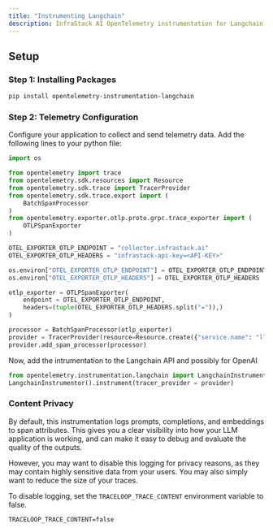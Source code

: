 ```yaml
---
title: "Instrumenting Langchain"
description: InfraStack AI OpenTelemetry instrumentation for Langchain.
---
```


## Setup

### Step 1: Installing Packages

```bash
pip install opentelemetry-instrumentation-langchain
```

### Step 2: Telemetry Configuration

Configure your application to collect and send telemetry data. Add the following lines to your python file:

```python
import os

from opentelemetry import trace
from opentelemetry.sdk.resources import Resource
from opentelemetry.sdk.trace import TracerProvider
from opentelemetry.sdk.trace.export import (
    BatchSpanProcessor
)
from opentelemetry.exporter.otlp.proto.grpc.trace_exporter import (
    OTLPSpanExporter
)

OTEL_EXPORTER_OTLP_ENDPOINT = "collector.infrastack.ai"
OTEL_EXPORTER_OTLP_HEADERS = "infrastack-api-key=<API-KEY>"

os.environ["OTEL_EXPORTER_OTLP_ENDPOINT"] = OTEL_EXPORTER_OTLP_ENDPOINT
os.environ["OTEL_EXPORTER_OTLP_HEADERS"] = OTEL_EXPORTER_OTLP_HEADERS

otlp_exporter = OTLPSpanExporter(
    endpoint = OTEL_EXPORTER_OTLP_ENDPOINT,
    headers=(tuple(OTEL_EXPORTER_OTLP_HEADERS.split("=")),)
)

processor = BatchSpanProcessor(otlp_exporter)
provider = TracerProvider(resource=Resource.create({"service.name": "llama_index.traces"}))
provider.add_span_processor(processor)
```

Now, add the intrumentation to the Langchain API and possibly for OpenAI

```python
from opentelemetry.instrumentation.langchain import LangchainInstrumentor
LangchainInstrumentor().instrument(tracer_provider = provider)
```


### Content Privacy

By default, this instrumentation logs prompts, completions, and embeddings to span attributes. This gives you a clear visibility into how your LLM application is working, and can make it easy to debug and evaluate the quality of the outputs.

However, you may want to disable this logging for privacy reasons, as they may contain highly sensitive data from your users. You may also simply want to reduce the size of your traces.

To disable logging, set the `TRACELOOP_TRACE_CONTENT` environment variable to false.

```
TRACELOOP_TRACE_CONTENT=false
```